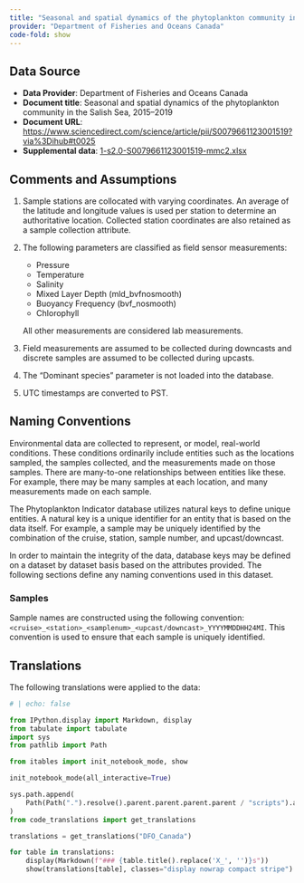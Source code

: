 ```yaml
---
title: "Seasonal and spatial dynamics of the phytoplankton community in the Salish Sea, 2015–2019"
provider: "Department of Fisheries and Oceans Canada"
code-fold: show
---
```


## Data Source

- **Data Provider**: Department of Fisheries and Oceans Canada
- **Document title**: Seasonal and spatial dynamics of the phytoplankton community in the Salish Sea, 2015–2019
- **Document URL**: [https://www.sciencedirect.com/science/article/pii/S0079661123001519?via%3Dihub#t0025](https://www.sciencedirect.com/science/article/pii/S0079661123001519?via%3Dihub#t0025)
- **Supplemental data**: [1-s2.0-S0079661123001519-mmc2.xlsx](https://ars.els-cdn.com/content/image/1-s2.0-S0079661123001519-mmc2.xlsx)

## Comments and Assumptions

1. Sample stations are collocated with varying coordinates. An average of the latitude and longitude values is used per station to determine an authoritative location. Collected station coordinates are also retained as a sample collection attribute.
2. The following parameters are classified as field sensor measurements:
    - Pressure
    - Temperature
    - Salinity
    - Mixed Layer Depth (mld_bvfnosmooth)
    - Buoyancy Frequency (bvf_nosmooth)
    - Chlorophyll

     All other measurements are considered lab measurements.

3. Field measurements are assumed to be collected during downcasts and discrete samples are assumed to be collected during upcasts.
4. The "Dominant species" parameter is not loaded into the database.
5. UTC timestamps are converted to PST.

## Naming Conventions

Environmental data are collected to represent, or model, real-world conditions. These conditions ordinarily include entities such as the locations sampled, the samples collected, and the measurements made on those samples. There are many-to-one relationships between entities like these. For example, there may be many samples at each location, and many measurements made on each sample.

The Phytoplankton Indicator database utilizes natural keys to define unique entities. A natural key is a unique identifier for an entity that is based on the data itself. For example, a sample may be uniquely identified by the combination of the cruise, station, sample number, and upcast/downcast.

In order to maintain the integrity of the data, database keys may be defined on a dataset by dataset basis based on the attributes provided. The following sections define any naming conventions used in this dataset.

### Samples

Sample names are constructed using the following convention: `<cruise>_<station>_<samplenum>_<upcast/downcast>_YYYYMMDDHH24MI`. This convention is used to ensure that each sample is uniquely identified.

## Translations

The following translations were applied to the data:

```python
# | echo: false

from IPython.display import Markdown, display
from tabulate import tabulate
import sys
from pathlib import Path

from itables import init_notebook_mode, show

init_notebook_mode(all_interactive=True)

sys.path.append(
    Path(Path(".").resolve().parent.parent.parent.parent / "scripts").as_posix()
)
from code_translations import get_translations

translations = get_translations("DFO_Canada")

for table in translations:
    display(Markdown(f"### {table.title().replace('X_', '')}s"))
    show(translations[table], classes="display nowrap compact stripe")
```
